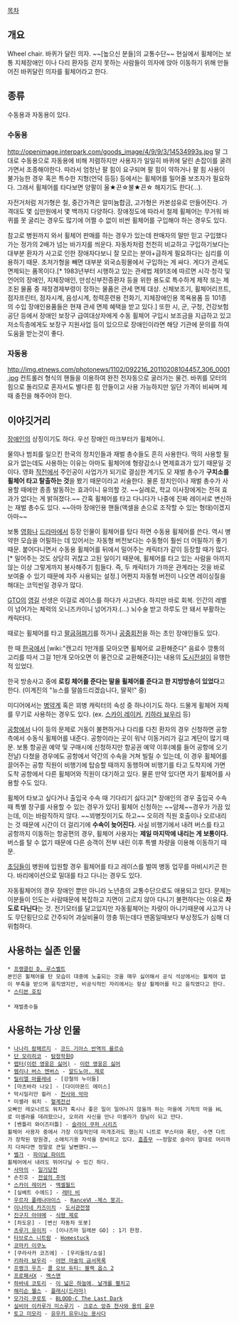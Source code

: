 [[목차]]
== 개요 ==
Wheel chair. 바퀴가 달린 의자. ~~[높으신 분들]의 교통수단~~
현실에서 휠체어는 보통 지체장애인 이나 다리 환자등 걷지 못하는 사람들이 의자에 앉아 이동하기 위해 만들어진 바퀴달린 의자를 휠체어라고 한다. 

== 종류 ==
수동용과 자동용이 있다.

=== 수동용 ===
http://openimage.interpark.com/goods_image/4/9/9/3/14534993s.jpg
말 그대로 수동용으로 자동용에 비해 저렴하지만 사용자가 일일히 바퀴에 달린 손잡이를 굴려가면서 조종해야한다. 따라서 엄청난 팔 힘이 요구되며 팔 힘이 약하거나 팔 힘 사용이 불가능한 경우 혹은 특수한 지형(언덕 등등) 등에서는 휠체어를 밀어줄 보조자가 필요하다. 그래서 휠체어를 타다보면 양팔이 울★끈☆불★끈☆ 해지기도 한다(...).

자전거처럼 저가형은 철, 중간가격은 알미늄합금, 고가형은 카본섬유로 만들어진다. 가격대도 몇 십만원에서 몇 백까지 다양하다. 장애정도에 따라서 철제 휠체어는 무거워 바퀴를 못 굴리는 경우도 많기에 어쩔 수 없이 비싼 휠체어를 구입해야 하는 경우도 있다. 

참고로 병원까지 와서 휠체어 판매를 하는 경우가 있는데 판매자의 말만 믿고 구입했다가는 정가의 2배가 넘는 바가지를 씌운다. 자동차처럼 천천히 비교하고 구입하기보다는 대부분 환자가 사고로 인한 장애자다보니 잘 모르는 분야+급하게 필요하다는 심리를 이용하기 때문. 초저가형을 빼면 대부분 외국쇼핑몰에서 구입하는 게 싸다. 게다가 관세도 면제되는 품목이다.[* 1983년부터 시행하고 있는 관세법 제91조에 따르면 시각·청각 및 언어의 장애인, 지체장애인, 만성신부전증환자 등을 위한 용도로 특수하게 제작 또는 제조된 물품 중 재정경제부령이 정하는 물품은 관세 면제 대상. 신체보조기, 휠체어리프트, 점자프린터, 점자시계, 음성시계, 청력훈련용 전화기, 지체장애인용 목욕용품 등 101종의 수입 장애인용품들은 현재 관세 면제 혜택을 받고 있다.]
또한 시, 군, 구청, 건강보험공단 등에서 장애인 보장구 급여대상자에게 수동 휠체어 구입시 보조금을 지급하고 있고 저소득층에게도 보장구 지원사업 등이 있으므로 장애인이라면 해당 기관에 문의를 하여 도움을 받는것이 좋다.
=== 자동용 ===
http://img.etnews.com/photonews/1102/092216_20110208104457_306_0001.jpg
컨트롤러 형식의 핸들을 이용하여 완전 전자동으로 굴러가는 물건. 바퀴를 모터의 힘으로 돌리므로 혼자서도 별다른 힘 안들이고 사용 가능하지만 일단 가격이 비싸며 제때 충전을 해주어야 한다. 
== 이야깃거리 ==
[[장애인]]의 상징이기도 하다. 우선 장애인 마크부터가 휠체어니.

물의나 범죄를 일으킨 한국의 정치인들과 재벌 총수들도 흔히 사용한다. 딱히 사용할 필요가 없는데도 사용하는 이유는 아마도 휠체어에 형량감소나 면제효과가 있기 때문일 것이다. 영화 [[작전]]에서 주인공이 사업가가 되기로 결심한 계기도 모 재벌 총수가 '''구치소를 휠체어 타고 탈출하는 것'''을 봤기 때문이라고 서술한다. 물론 정치인이나 재벌 총수가 사용할 때에만 종종 발동하는 효과이니 유의할 것. ~~실례로, 학교 이사장에게는 전혀 효과가 없다는 게 밝혀졌다.~~ 간혹 휠체어를 타고 다니다가 나중에 진짜 레이서로 변신하는 재벌 총수도 있다. ~~아마 장애인용 핸들(액셀을 손으로 조작할 수 있는 형태)이겠지 아마~~

보통 [[영화]]나 [[드라마]]에서 등장 인물이 휠체어를 탔다 하면 수동용 휠체어를 쓴다. 역시 병약한 모습을 어필하는 데 있어서는 자동형 버전보다는 수동형이 훨씬 더 어필하기 좋기 때문. 붙어다니면서 수동용 휠체어를 뒤에서 밀어주는 캐릭터가 같이 등장할 때가 많다.[* 밀어주는 것도 상당히 귀찮고 고된 일이기 때문에, 휠체어를 타고 있는 사람을 아끼지 않는 이상 그렇게까지 봉사해주기 힘들다. 즉, 두 캐릭터가 가까운 관계라는 것을 바로 보여줄 수 있기 때문에 자주 사용되는 설정.] 어쩐지 자동형 버전이 나오면 레이싱질을 해대는 코믹씬일 경우가 많다.

[[GTO]]의 [[영길]] 선생은 이걸로 레이스를 하다가 사고낸다. 하지만 바로 회복. 인간의 레벨이 넘어가는 체력의 오니즈카이니 넘어가자.(…) 뇌수술 받고 하루도 안 돼서 부활하는 캐릭터다.

때로는 휠체어를 타고 [https://www.youtube.com/watch?v=mwbuqzd8UyU 팔굽혀펴기]를 하거나 [https://www.youtube.com/watch?v=CADFCuI7vEo 공중회전]을 하는 초인 장애인들도 있다.

한 때 [[한국]]에서 [wiki:"캔고리 1만개를 모아오면 휠체어로 교환해준다" 음료수 깡통의 고리를 따서 그걸 1만개 모아오면 이 물건으로 교환해준다]는 내용의 [[도시전설]]이 유행한 적 있었다.

한국 방송사고 중에 '''로킹 체어를 준다는 말을 휠체어를 준다고 한 지방방송이 있었다'''고 한다. (이계진의 "뉴스를 말씀드리겠습니다, 딸꾹!" 중)

미디어에서는 [[병약]]계 혹은 꾀병 캐릭터의 속성 중 하나이기도 하다. 드물게 휠체어 자체를 무기로 사용하는 경우도 있다. (ex. [[스카이 레이커]], [[키하라 뵤우리]] 등)

[[공항]]에서 나이 등의 문제로 거동이 불편하거나 다리를 다친 환자의 경우 신청하면 공항 측에서 수동식 휠체어를 내준다. 공항이라는 곳이 워낙 이동거리가 길고 계단이 많기 때문. 보통 항공권 예약 및 구매시에 신청하지만 항공권 예약 이후(예를 들어 공항에 오기 전날) 다쳤을 경우에도 공항에서 약간의 수속을 거쳐 빌릴 수 있는데, 이 경우 휠체어를 끌어주는 공항 직원이 비행기에 탑승할 때까지 동행하며 비행기를 타고 도착지에 가면 도착 공항에서 다른 휠체어와 직원이 대기하고 있다. 물론 만약 있다면 자기 휠체어를 사용할 수도 있다.

휠체어 타보고 싶다거나 출입국 수속 때 기다리기 싫다고[* 장애인의 경우 출입국 수속 때 특별 창구를 사용할 수 있는 경우가 있다] 휠체어 신청하는 ~~얌체~~경우가 가끔 있는데, 이는 바람직하지 않다. ~~꾀병짓이기도 하고~~ 오히려 직원 호출이나 오르내리는 것 때문에 시간이 더 걸리기에 '''수속이 늦어진다.''' 사실 비행기에서 내려 버스를 타고 공항까지 이동하는 항공편의 경우, 휠체어 사용자는 '''제일 마지막에 내리는 게 보통이다.''' 버스를 탈 수 없기 때문에 다른 승객이 전부 내린 이후 특별 차량을 이용해 이동하기 때문.

[[초딩]]들이 병원에 입원할 경우 휠체어를 타고 레이스를 벌여 병동 업무를 마비시키곤 한다. 바리에이션으로 밀대를 타고 다니는 경우도 있다.

자동휠체어의 경우 장애인 뿐만 아니라 노년층의 교통수단으로도 애용되고 있다. 문제는 이분들이 인도는 사람때문에 복잡하고 지면이 고르지 않아 다니기 불편하다는 이유로 '''차도로 다닌다'''는 것. 전기모터를 달고있지만 자동휠체어는 차량이 아니기때문에 사고가 나도 무단횡단으로 간주되어 과실비율이 껑충 뛰는데다 맨몸일때보다 부상정도가 심해 더 위험하다.
== 사용하는 실존 인물 ==
 * [[프랭클린 D. 루스벨트]]
 본인은 휠체어를 탄 모습이 대중에 노출되는 것을 매우 싫어해서 공식 석상에서는 휠체어 없이 부축을 받으며 움직였지만, 비공식적인 자리에서는 항상 휠체어를 타고 움직였다고 한다.
 * [[스티븐 호킹]]
 
 * 재벌총수들
== 사용하는 가상 인물 ==
 * [[나나리 람페르지]] - [[코드 기아스 반역의 를르슈]]
 * [[단 모리히코]] - [[탐정학원Q]]
 * [[랩터(이런 영웅은 싫어)]] - [[이런 영웅은 싫어]]
 * [[렘리나 버스 엔버스]] - [[알드노아. 제로]]
 * [[릴리엘 마를레네]] - [강철의 누이들]
 * [마츠바라 나오] - [다이아몬드 에이스]
 * 막시밀리안 쾰러 - [[천사와 악마]]
 * 미셸라 워치 - [[혈계전선]]
 오빠인 레오나르도 워치가 혹시나 좋은 일이 일어나지 않을까 하는 마을에 기적의 마을 HL로 미셸라를 데려왔으나, 오히려 사신을 만나 미셸라가 장님이 되고 만다.
 * [벤틀리 와이즈터틀] - [[슬라이 쿠퍼 시리즈]]
 휠체어 사용자 중에서 가장 이질적인데 마개조라도 했는지 니트로 부스터와 폭탄, 수면 다트가 장착된 망원경, 소매치기용 자석을 장비히고 있다. [[흠좀무]] ~~정말로 슬라이 말대로 머리까지 다쳐다면 정말로 큰일 날뻔했다.~~
 * [[벨가]] - [[파이널 파이트]]
 휠체어에서 내려도 뛰어다닐 수 있긴 하다.
 * [[사마의]] - [[일기당천]]
 * 손진호 - [[전설의 주먹]]
 * [[스카이 레이커]] - [[액셀월드]]
 * [실베트 수에드] - [[레터 비]]
 * [[우르자 플래나아이스]] - [[RanceⅥ -제스 붕괴-]]
 * [[이나미네 카즈이치]] - [[도서관전쟁]]
 * [[진구지 아야메]] - [[식령 제로]]
 * [차도운] - [변신 자동차 또봇]
 * [[츠루기 유이치]] - [이나즈마 일레븐 GO] : 1기 한정.
 * [[타브로스 니트람]] - [[Homestuck]]
 * [[코마키 이쿠노]]
 * [쿠라사카 코즈에] - [우리들의/소설]
 * [[키하라 뵤우리]] - [[어떤 마술의 금서목록]]
 * [[프랭크 우즈]]- [[콜 오브 듀티: 블랙 옵스 2]]
 * [[프로페서X]] - [[엑스맨]]
 * [[하바네 코토리]] - [[이 넓은 하늘에, 날개를 펼치고]]
 * [[해리슨 웰스]] - [[플래시(드라마)]]
 * [[모가리 쿠로토]] - [[BLOOD-C The Last Dark]]
 * [[실비아 이카루가 미스루기]] - [[크로스 앙쥬 천사와 용의 윤무]]
 * [[토고 미모리]] - [[유우키 유우나는 용사다]]
